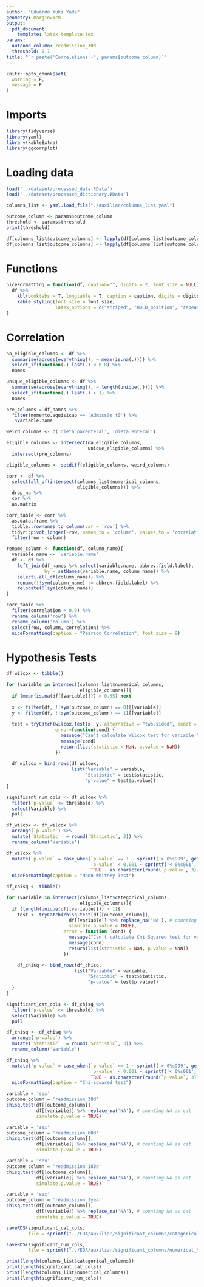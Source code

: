 ```yaml
---
author: "Eduardo Yuki Yada"
geometry: margin=1cm
output: 
  pdf_document:
    template: latex-template.tex
params:
  outcome_column: readmission_30d
  threshold: 0.1
title: "`r paste('Correlations -', params$outcome_column)`"
---
```


```r
knitr::opts_chunk$set(
  warning = F,
  message = F
)
```

# Imports

```r
library(tidyverse)
library(yaml)
library(kableExtra)
library(ggcorrplot)
```

# Loading data

```r
load('../dataset/processed_data.RData') 
load('../dataset/processed_dictionary.RData') 

columns_list <- yaml.load_file("./auxiliar/columns_list.yaml")

outcome_column <- params$outcome_column
threshold <- params$threshold
print(threshold)

df[columns_list$outcome_columns] <- lapply(df[columns_list$outcome_columns], as.character)
df[columns_list$outcome_columns] <- lapply(df[columns_list$outcome_columns], as.integer)
```

# Functions

```r
niceFormatting = function(df, caption="", digits = 2, font_size = NULL){
  df %>%
    kbl(booktabs = T, longtable = T, caption = caption, digits = digits, format = "latex") %>%
    kable_styling(font_size = font_size,
                  latex_options = c("striped", "HOLD_position", "repeat_header"))
}
```

# Correlation

```r
na_eligible_columns <- df %>% 
  summarise(across(everything(), ~ mean(is.na(.)))) %>%
  select_if(function(.) last(.) < 0.8) %>%
  names

unique_eligible_columns <- df %>% 
  summarise(across(everything(), ~ length(unique(.)))) %>%
  select_if(function(.) last(.) > 1) %>%
  names

pre_columns = df_names %>%
  filter(momento.aquisicao == 'Admissão t0') %>%
  .$variable.name

weird_columns <- c('dieta_parenteral', 'dieta_enteral')

eligible_columns <- intersect(na_eligible_columns,
                              unique_eligible_columns) %>%
  intersect(pre_columns)

eligible_columns <- setdiff(eligible_columns, weird_columns)

corr <- df %>% 
  select(all_of(intersect(columns_list$numerical_columns,
                          eligible_columns))) %>%
  drop_na %>%
  cor %>%
  as.matrix

corr_table <- corr %>%
  as.data.frame %>%
  tibble::rownames_to_column(var = 'row') %>% 
  tidyr::pivot_longer(-row, names_to = 'column', values_to = 'correlation') %>%
  filter(row < column)

rename_column <- function(df, column_name){
  variable.name <- 'variable.name'
  df <- df %>%
    left_join(df_names %>% select(variable.name, abbrev.field.label),
              by = setNames(variable.name, column_name)) %>%
    select(-all_of(column_name)) %>%
    rename(!!sym(column_name) := abbrev.field.label) %>%
    relocate(!!sym(column_name))
}

corr_table %>%  
  filter(correlation > 0.9) %>%
  rename_column('row') %>%
  rename_column('column') %>%
  select(row, column, correlation) %>%
  niceFormatting(caption = "Pearson Correlation", font_size = 9)
```

# Hypothesis Tests

```r
df_wilcox <- tibble()

for (variable in intersect(columns_list$numerical_columns,
                           eligible_columns)){
  if (mean(is.na(df[[variable]])) > 0.95) next
  
  x <- filter(df, !!sym(outcome_column) == 0)[[variable]]
  y <- filter(df, !!sym(outcome_column) == 1)[[variable]]
  
  test = tryCatch(wilcox.test(x, y, alternative = "two.sided", exact = FALSE), 
                  error=function(cond) {
                    message("Can't calculate Wilcox test for variable ", variable)
                    message(cond)
                    return(list(statistic = NaN, p.value = NaN))
                  })
  
  df_wilcox = bind_rows(df_wilcox,
                        list("Variable" = variable, 
                             "Statistic" = test$statistic,
                             "p-value" = test$p.value))
}

significant_num_cols <- df_wilcox %>%
  filter(`p-value` <= threshold) %>%
  select(Variable) %>%
  pull

df_wilcox <- df_wilcox %>%
  arrange(`p-value`) %>%
  mutate(`Statistic`  = round(`Statistic`, 3)) %>%
  rename_column('Variable')

df_wilcox %>%
  mutate(`p-value` = case_when(`p-value` == 1 ~ sprintf('> 0%s999', getOption("OutDec")), 
                               `p-value` < 0.001 ~ sprintf('< 0%s001', getOption("OutDec")), 
                               TRUE ~ as.character(round(`p-value`, 3)))) %>%
  niceFormatting(caption = "Mann-Whitney Test")
```

```r
df_chisq <- tibble()

for (variable in intersect(columns_list$categorical_columns,
                           eligible_columns)){
  if (length(unique(df[[variable]])) > 1){
    test <- tryCatch(chisq.test(df[[outcome_column]], 
                       df[[variable]] %>% replace_na('NA'), # counting NA as cat
                       simulate.p.value = TRUE),
                     error = function (cond) {
                       message("Can't calculate Chi Squared test for variable ", variable)
                       message(cond)
                       return(list(statistic = NaN, p.value = NaN))
                     })

    df_chisq <- bind_rows(df_chisq,
                         list("Variable" = variable,
                              "Statistic" = test$statistic, 
                              "p-value" = test$p.value))
  }
}

significant_cat_cols <- df_chisq %>%
  filter(`p-value` <= threshold) %>%
  select(Variable) %>%
  pull

df_chisq <- df_chisq %>%
  arrange(`p-value`) %>%
  mutate(`Statistic`  = round(`Statistic`, 3)) %>%
  rename_column('Variable')

df_chisq %>%
  mutate(`p-value` = case_when(`p-value` == 1 ~ sprintf('> 0%s999', getOption("OutDec")), 
                               `p-value` < 0.001 ~ sprintf('< 0%s001', getOption("OutDec")), 
                               TRUE ~ as.character(round(`p-value`, 3)))) %>%
  niceFormatting(caption = "Chi-squared test")
```

```r
variable = 'sex'
outcome_column = 'readmission_30d'
chisq.test(df[[outcome_column]], 
           df[[variable]] %>% replace_na('NA'), # counting NA as cat
           simulate.p.value = TRUE)

variable = 'sex'
outcome_column = 'readmission_60d'
chisq.test(df[[outcome_column]], 
           df[[variable]] %>% replace_na('NA'), # counting NA as cat
           simulate.p.value = TRUE)

variable = 'sex'
outcome_column = 'readmission_180d'
chisq.test(df[[outcome_column]], 
           df[[variable]] %>% replace_na('NA'), # counting NA as cat
           simulate.p.value = TRUE)

variable = 'sex'
outcome_column = 'readmission_1year'
chisq.test(df[[outcome_column]], 
           df[[variable]] %>% replace_na('NA'), # counting NA as cat
           simulate.p.value = TRUE)
```

```r
saveRDS(significant_cat_cols,
        file = sprintf("../EDA/auxiliar/significant_columns/categorical_%s.rds", outcome_column))

saveRDS(significant_num_cols,
        file = sprintf("../EDA/auxiliar/significant_columns/numerical_%s.rds", outcome_column))
```

```r
print(length(columns_list$categorical_columns))
print(length(significant_cat_cols))
print(length(columns_list$numerical_columns))
print(length(significant_num_cols))
```

